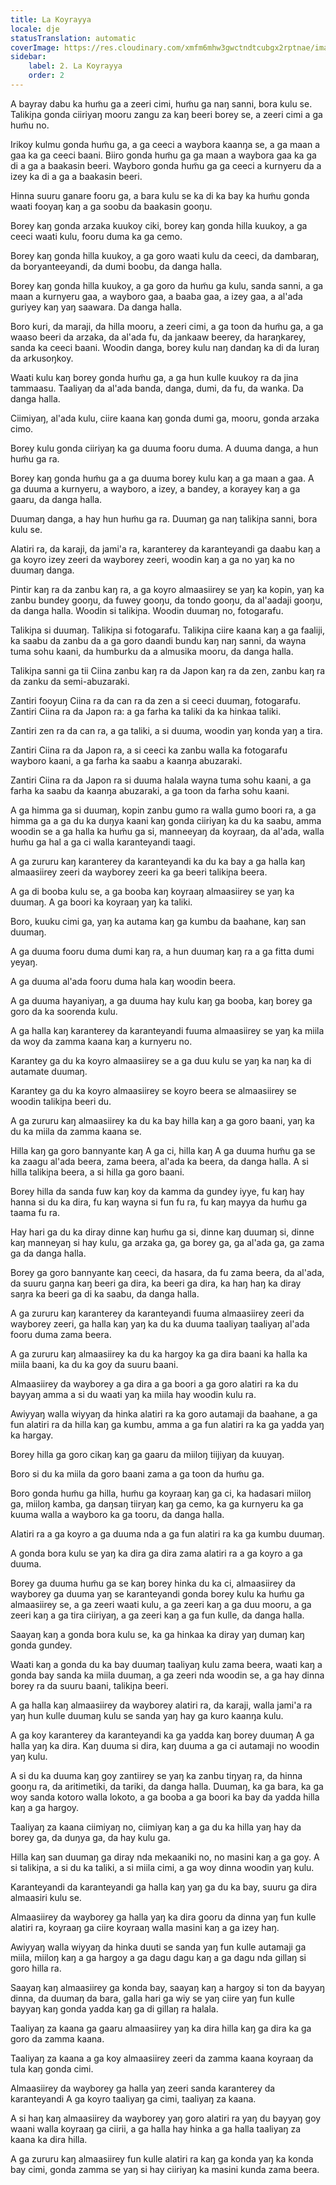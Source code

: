 ```yaml
---
title: La Koyrayya
locale: dje
statusTranslation: automatic
coverImage: https://res.cloudinary.com/xmfm6mhw3gwctndtcubgx2rptnae/image/upload/v1740337243/small_cover_educacion_fundamental_a051170f1c.webp
sidebar:
    label: 2. La Koyrayya
    order: 2
---
```

A bayray dabu ka hum̃u ga a zeeri cimi, hum̃u ga naŋ sanni, bora kulu se. Talikiɲa gonda ciiriyaŋ mooru zangu za kaŋ beeri borey se, a zeeri cimi a ga hum̃u no.

Irikoy kulmu gonda hum̃u ga, a ga ceeci a waybora kaanŋa se, a ga maan a gaa ka ga ceeci baani. Biiro gonda hum̃u ga ga maan a waybora gaa ka ga di a ga a baakasin beeri. Wayboro gonda hum̃u ga ga ceeci a kurnyeru da a izey ka di a ga a baakasin beeri.

Hinna suuru ganare fooru ga, a bara kulu se ka di ka bay ka hum̃u gonda waati fooyaŋ kaŋ a ga soobu da baakasin gooŋu.

Borey kaŋ gonda arzaka kuukoy ciki, borey kaŋ gonda hilla kuukoy, a ga ceeci waati kulu, fooru duma ka ga cemo.

Borey kaŋ gonda hilla kuukoy, a ga goro waati kulu da ceeci, da dambaraŋ, da boryanteeyandi, da dumi boobu, da danga halla.

Borey kaŋ gonda hilla kuukoy, a ga goro da hum̃u ga kulu, sanda sanni, a ga maan a kurnyeru gaa, a wayboro gaa, a baaba gaa, a izey gaa, a al'ada guriyey kaŋ yaŋ saawara. Da danga halla.

Boro kuri, da maraji, da hilla mooru, a zeeri cimi, a ga toon da hum̃u ga, a ga waaso beeri da arzaka, da al'ada fu, da jankaaw beerey, da haraŋkarey, sanda ka ceeci baani. Woodin danga, borey kulu naŋ dandaŋ ka di da luraŋ da arkusoŋkoy.

Waati kulu kaŋ borey gonda hum̃u ga, a ga hun kulle kuukoy ra da jina tammaasu. Taaliyaŋ da al'ada banda, danga, dumi, da fu, da wanka. Da danga halla.

Ciimiyaŋ, al'ada kulu, ciire kaana kaŋ gonda dumi ga, mooru, gonda arzaka cimo.

Borey kulu gonda ciiriyaŋ ka ga duuma fooru duma. A duuma danga, a hun hum̃u ga ra.

Borey kaŋ gonda hum̃u ga a ga duuma borey kulu kaŋ a ga maan a gaa. A ga duuma a kurnyeru, a wayboro, a izey, a bandey, a korayey kaŋ a ga gaaru, da danga halla.

Duumaŋ danga, a hay hun hum̃u ga ra. Duumaŋ ga naŋ talikiɲa sanni, bora kulu se.

Alatiri ra, da karaji, da jami'a ra, karanterey da karanteyandi ga daabu kaŋ a ga koyro izey zeeri da wayborey zeeri, woodin kaŋ a ga no yaŋ ka no duumaŋ danga.

Pintir kaŋ ra da zanbu kaŋ ra, a ga koyro almaasiirey se yaŋ ka kopin, yaŋ ka zanbu bundey gooŋu, da fuwey gooŋu, da tondo gooŋu, da al'aadaji gooŋu, da danga halla. Woodin si talikiɲa. Woodin duumaŋ no, fotogarafu.

Talikiɲa si duumaŋ. Talikiɲa si fotogarafu. Talikiɲa ciire kaana kaŋ a ga faaliji, ka saabu da zanbu da a ga goro daandi bundu kaŋ naŋ sanni, da wayna tuma sohu kaani, da humburku da a almusika mooru, da danga halla.

Talikiɲa sanni ga tii Ciina zanbu kaŋ ra da Japon kaŋ ra da zen, zanbu kaŋ ra da zanku da semi-abuzaraki.

Zantiri fooyuŋ Ciina ra da can ra da zen a si ceeci duumaŋ, fotogarafu. Zantiri Ciina ra da Japon ra: a ga farha ka taliki da ka hinkaa taliki.

Zantiri zen ra da can ra, a ga taliki, a si duuma, woodin yaŋ konda yaŋ a tira.

Zantiri Ciina ra da Japon ra, a si ceeci ka zanbu walla ka fotogarafu wayboro kaani, a ga farha ka saabu a kaanŋa abuzaraki.

Zantiri Ciina ra da Japon ra si duuma halala wayna tuma sohu kaani, a ga farha ka saabu da kaanŋa abuzaraki, a ga toon da farha sohu kaani.

A ga himma ga si duumaŋ, kopin zanbu gumo ra walla gumo boori ra, a ga himma ga a ga du ka duŋya kaani kaŋ gonda ciiriyaŋ ka du ka saabu, amma woodin se a ga halla ka hum̃u ga si, manneeyaŋ da koyraaŋ, da al'ada, walla hum̃u ga hal a ga ci walla karanteyandi taagi.

A ga zururu kaŋ karanterey da karanteyandi ka du ka bay a ga halla kaŋ almaasiirey zeeri da wayborey zeeri ka ga beeri talikiɲa beera.

A ga di booba kulu se, a ga booba kaŋ koyraaŋ almaasiirey se yaŋ ka duumaŋ. A ga boori ka koyraaŋ yaŋ ka taliki.

Boro, kuuku cimi ga, yaŋ ka autama kaŋ ga kumbu da baahane, kaŋ san duumaŋ.

A ga duuma fooru duma dumi kaŋ ra, a hun duumaŋ kaŋ ra a ga fitta dumi yeyaŋ.

A ga duuma al'ada fooru duma hala kaŋ woodin beera.

A ga duuma hayaniyaŋ, a ga duuma hay kulu kaŋ ga booba, kaŋ borey ga goro da ka soorenda kulu.

A ga halla kaŋ karanterey da karanteyandi fuuma almaasiirey se yaŋ ka miila da woy da zamma kaana kaŋ a kurnyeru no.

Karantey ga du ka koyro almaasiirey se a ga duu kulu se yaŋ ka naŋ ka di autamate duumaŋ.

Karantey ga du ka koyro almaasiirey se koyro beera se almaasiirey se woodin talikiɲa beeri du.

A ga zururu kaŋ almaasiirey ka du ka bay hilla kaŋ a ga goro baani, yaŋ ka du ka miila da zamma kaana se.

Hilla kaŋ ga goro bannyante kaŋ A ga ci, hilla kaŋ A ga duuma hum̃u ga se ka zaagu al'ada beera, zama beera, al'ada ka beera, da danga halla. A si hilla talikiɲa beera, a si hilla ga goro baani.

Borey hilla da sanda fuw kaŋ koy da kamma da gundey iyye, fu kaŋ hay hanna si du ka dira, fu kaŋ wayna si fun fu ra, fu kaŋ mayya da hum̃u ga taama fu ra.

Hay hari ga du ka diray dinne kaŋ hum̃u ga si, dinne kaŋ duumaŋ si, dinne kaŋ manneyaŋ si hay kulu, ga arzaka ga, ga borey ga, ga al'ada ga, ga zama ga da danga halla.

Borey ga goro bannyante kaŋ ceeci, da hasara, da fu zama beera, da al'ada, da suuru gaŋna kaŋ beeri ga dira, ka beeri ga dira, ka haŋ haŋ ka diray saŋra ka beeri ga di ka saabu, da danga halla.

A ga zururu kaŋ karanterey da karanteyandi fuuma almaasiirey zeeri da wayborey zeeri, ga halla kaŋ yaŋ ka du ka duuma taaliyaŋ taaliyaŋ al'ada fooru duma zama beera.

A ga zururu kaŋ almaasiirey ka du ka hargoy ka ga dira baani ka halla ka miila baani, ka du ka goy da suuru baani.

Almaasiirey da wayborey a ga dira a ga boori a ga goro alatiri ra ka du bayyaŋ amma a si du waati yaŋ ka miila hay woodin kulu ra.

Awiyyaŋ walla wiyyaŋ da hinka alatiri ra ka goro autamaji da baahane, a ga fun alatiri ra da hilla kaŋ ga kumbu, amma a ga fun alatiri ra ka ga yadda yaŋ ka hargay.

Borey hilla ga goro cikaŋ kaŋ ga gaaru da miiloŋ tiijiyaŋ da kuuyaŋ.

Boro si du ka miila da goro baani zama a ga toon da hum̃u ga.

Boro gonda hum̃u ga hilla, hum̃u ga koyraaŋ kaŋ ga ci, ka hadasari miiloŋ ga, miiloŋ kamba, ga daŋsaŋ tiiryaŋ kaŋ ga cemo, ka ga kurnyeru ka ga kuuma walla a wayboro ka ga tooru, da danga halla.

Alatiri ra a ga koyro a ga duuma nda a ga fun alatiri ra ka ga kumbu duumaŋ.

A gonda bora kulu se yaŋ ka dira ga dira zama alatiri ra a ga koyro a ga duuma.

Borey ga duuma hum̃u ga se kaŋ borey hinka du ka ci, almaasiirey da wayborey ga duuma yaŋ se karanteyandi gonda borey kulu ka hum̃u ga almaasiirey se, a ga zeeri waati kulu, a ga zeeri kaŋ a ga duu mooru, a ga zeeri kaŋ a ga tira ciiriyaŋ, a ga zeeri kaŋ a ga fun kulle, da danga halla.

Saayaŋ kaŋ a gonda bora kulu se, ka ga hinkaa ka diray yaŋ dumaŋ kaŋ gonda gundey.

Waati kaŋ a gonda du ka bay duumaŋ taaliyaŋ kulu zama beera, waati kaŋ a gonda bay sanda ka miila duumaŋ, a ga zeeri nda woodin se, a ga hay dinna borey ra da suuru baani, talikiɲa beeri.

A ga halla kaŋ almaasiirey da wayborey alatiri ra, da karaji, walla jami'a ra yaŋ hun kulle duumaŋ kulu se sanda yaŋ hay ga kuro kaanŋa kulu.

A ga koy karanterey da karanteyandi ka ga yadda kaŋ borey duumaŋ A ga halla yaŋ ka dira. Kaŋ duuma si dira, kaŋ duuma a ga ci autamaji no woodin yaŋ kulu.

A si du ka duuma kaŋ goy zantiirey se yaŋ ka zanbu tiŋyaŋ ra, da hinna gooŋu ra, da aritimetiki, da tariki, da danga halla. Duumaŋ, ka ga bara, ka ga woy sanda kotoro walla lokoto, a ga booba a ga boori ka bay da yadda hilla kaŋ a ga hargoy.

Taaliyaŋ za kaana ciimiyaŋ no, ciimiyaŋ kaŋ a ga du ka hilla yaŋ hay da borey ga, da duŋya ga, da hay kulu ga.

Hilla kaŋ san duumaŋ ga diray nda mekaaniki no, no masini kaŋ a ga goy. A si talikiɲa, a si du ka taliki, a si miila cimi, a ga woy dinna woodin yaŋ kulu.

Karanteyandi da karanteyandi ga halla kaŋ yaŋ ga du ka bay, suuru ga dira almaasiri kulu se.

Almaasiirey da wayborey ga halla yaŋ ka dira gooru da dinna yaŋ fun kulle alatiri ra, koyraaŋ ga ciire koyraaŋ walla masini kaŋ a ga izey haŋ.

Awiyyaŋ walla wiyyaŋ da hinka duuti se sanda yaŋ fun kulle autamaji ga miila, miiloŋ kaŋ a ga hargoy a ga dagu dagu kaŋ a ga dagu nda gillaŋ si goro hilla ra.

Saayaŋ kaŋ almaasiirey ga konda bay, saayaŋ kaŋ a hargoy si ton da bayyaŋ dinna, da duumaŋ da bara, galla hari ga wiy se yaŋ ciire yaŋ fun kulle bayyaŋ kaŋ gonda yadda kaŋ ga di gillaŋ ra halala.

Taaliyaŋ za kaana ga gaaru almaasiirey yaŋ ka dira hilla kaŋ ga dira ka ga goro da zamma kaana.

Taaliyaŋ za kaana a ga koy almaasiirey zeeri da zamma kaana koyraaŋ da tula kaŋ gonda cimi.

Almaasiirey da wayborey ga halla yaŋ zeeri sanda karanterey da karanteyandi A ga koyro taaliyaŋ ga cimi, taaliyaŋ za kaana.

A si haŋ kaŋ almaasiirey da wayborey yaŋ goro alatiri ra yaŋ du bayyaŋ goy waani walla koyraaŋ ga ciirii, a ga halla hay hinka a ga halla taaliyaŋ za kaana ka dira hilla.

A ga zururu kaŋ almaasiirey fun kulle alatiri ra kaŋ ga konda yaŋ ka konda bay cimi, gonda zamma se yaŋ si hay ciiriyaŋ ka masini kunda zama beera.
